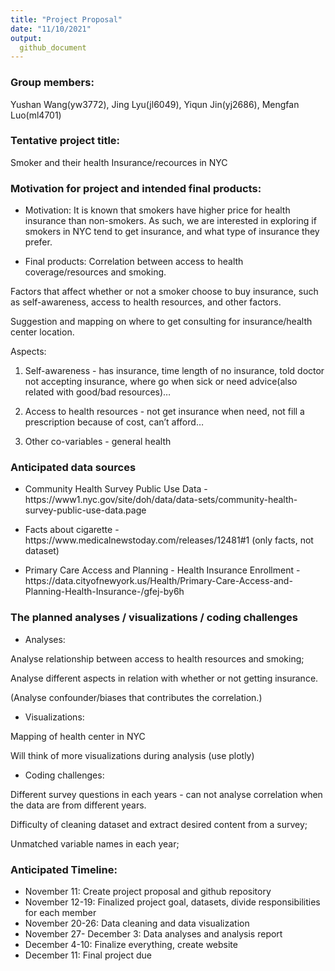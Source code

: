 ```yaml
---
title: "Project Proposal"
date: "11/10/2021"
output: 
  github_document
---
```


### Group members:
Yushan Wang(yw3772), Jing Lyu(jl6049), Yiqun Jin(yj2686), Mengfan Luo(ml4701)

### Tentative project title:
Smoker and their health Insurance/recources in NYC

### Motivation for project and intended final products:

* Motivation: 
It is known that smokers have higher price for health insurance than non-smokers. As such, we are interested in exploring if smokers in NYC tend to get insurance, and what type of insurance they prefer.

* Final products:
Correlation between access to health coverage/resources and smoking. 

Factors that affect whether or not a smoker choose to buy insurance, such as self-awareness, access to health resources, and other factors.

Suggestion and mapping on where to get consulting for insurance/health center location.

Aspects:

1. Self-awareness - has insurance, time length of no insurance, told doctor not accepting insurance, where go when sick or need advice(also related with good/bad resources)...

2. Access to health resources - not get insurance when need, not fill a prescription because of cost, can't afford...

3. Other co-variables - general health

### Anticipated data sources

* Community Health Survey Public Use Data - https://www1.nyc.gov/site/doh/data/data-sets/community-health-survey-public-use-data.page

* Facts about cigarette - https://www.medicalnewstoday.com/releases/12481#1 (only facts, not dataset)

* Primary Care Access and Planning - Health Insurance Enrollment - https://data.cityofnewyork.us/Health/Primary-Care-Access-and-Planning-Health-Insurance-/gfej-by6h

### The planned analyses / visualizations / coding challenges

* Analyses:

Analyse relationship between access to health resources and smoking;

Analyse different aspects in relation with whether or not getting insurance.

(Analyse confounder/biases that contributes the correlation.)


* Visualizations: 

Mapping of health center in NYC

Will think of more visualizations during analysis (use plotly)


* Coding challenges: 

Different survey questions in each years - can not analyse correlation when the data are from different years.

Difficulty of cleaning dataset and extract desired content from a survey;

Unmatched variable names in each year;


### Anticipated Timeline:

* November 11: Create project proposal and github repository
* November 12-19: Finalized project goal, datasets, divide responsibilities for each member
* November 20-26: Data cleaning and data visualization
* November 27- December 3: Data analyses and analysis report
* December 4-10: Finalize everything, create website
* December 11: Final project due

